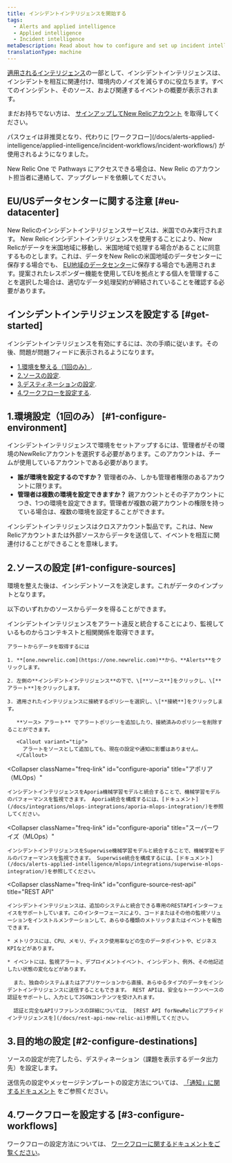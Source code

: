 ```yaml
---
title: インシデントインテリジェンスを開始する
tags:
  - Alerts and applied intelligence
  - Applied intelligence
  - Incident intelligence
metaDescription: Read about how to configure and set up incident intelligence destination and sources.
translationType: machine
---
```


[適用されるインテリジェンス](/docs/introduction-new-relic-ai)の一部として、インシデントインテリジェンスは、インシデントを相互に関連付け、環境内のノイズを減らすのに役立ちます。すべてのインシデント、そのソース、および関連するイベントの概要が表示されます。

まだお持ちでない方は、 [サインアップしてNew Relicアカウント](https://newrelic.com/signup) を取得してください。

<Callout variant="important">
  パスウェイは非推奨となり、代わりに [ワークフロー](/docs/alerts-applied-intelligence/applied-intelligence/incident-workflows/incident-workflows/) が使用されるようになりました。

  New Relic One で Pathways にアクセスできる場合は、New Relic のアカウント担当者に連絡して、アップグレードを依頼してください。
</Callout>

## EU/USデータセンターに関する注意 [#eu-datacenter]

New Relicのインシデントインテリジェンスサービスは、米国でのみ実行されます。 New Relicインシデントインテリジェンスを使用することにより、New Relicがデータを米国地域に移動し、米国地域で処理する場合があることに同意するものとします。これは、データをNew Relicの米国地域のデータセンターに保存する場合でも、 [EU地域のデータセンター](/docs/using-new-relic/welcome-new-relic/get-started/introduction-eu-region-data-center)に保存する場合でも適用されます。提案されたレスポンダー機能を使用してEUを拠点とする個人を管理することを選択した場合は、適切なデータ処理契約が締結されていることを確認する必要があります。

## インシデントインテリジェンスを設定する [#get-started]

インシデントインテリジェンスを有効にするには、次の手順に従います。その後、問題が問題フィードに表示されるようになります。

* [1.環境を整える（1回のみ）](#1-configure-environment).
* [2.ソースの設定](#1-configure-sources).
* [3.デスティネーションの設定](#2-configure-destinations).
* [4.ワークフローを設定する](#3-configure-workflows).

## 1.環境設定（1回のみ） [#1-configure-environment]

インシデントインテリジェンスで環境をセットアップするには、管理者がその環境のNewRelicアカウントを選択する必要があります。このアカウントは、チームが使用しているアカウントである必要があります。

* **誰が環境を設定するのですか？** 管理者のみ、しかも管理者権限のあるアカウントに限ります。
* **管理者は複数の環境を設定できますか？** 親アカウントとその子アカウントにつき、1つの環境を設定できます。管理者が複数の親アカウントの権限を持っている場合は、複数の環境を設定することができます。

<Callout variant="tip">
  インシデントインテリジェンスはクロスアカウント製品です。これは、New Relicアカウントまたは外部ソースからデータを送信して、イベントを相互に関連付けることができることを意味します。
</Callout>

## 2.ソースの設定 [#1-configure-sources]

環境を整えた後は、インシデントソースを決定します。これがデータのインプットとなります。

以下のいずれかのソースからデータを得ることができます。

<CollapserGroup>
  <Collapser
    className="freq-link"
    id="configure-source-nr-alerts"
    title="アラート"
  >
    インシデントインテリジェンスをアラート違反と統合することにより、監視しているものからコンテキストと相関関係を取得できます。

    アラートからデータを取得するには

    1. **[one.newrelic.com](https://one.newrelic.com)**から、**Alerts**をクリックします。

    2. 左側の**インシデントインテリジェンス**の下で、\[**ソース**]をクリックし、\[**アラート**]をクリックします。

    3. 適用されたインテリジェンスに接続するポリシーを選択し、\[**接続**]をクリックします。

       **ソース> アラート** でアラートポリシーを追加したり、接続済みのポリシーを削除することができます。

       <Callout variant="tip">
         アラートをソースとして追加しても、現在の設定や通知に影響はありません。
       </Callout>
  </Collapser>

  <Collapser
    className="freq-link"
    id="configure-aporia"
    title="アポリア（MLOps）"
  >
    インシデントインテリジェンスをAporia機械学習モデルと統合することで、機械学習モデルのパフォーマンスを監視できます。 Aporia統合を構成するには、[ドキュメント](/docs/integrations/mlops-integrations/aporia-mlops-integration/)を参照してください。
  </Collapser>

  <Collapser
    className="freq-link"
    id="configure-aporia"
    title="スーパーワイズ（MLOps）"
  >
    インシデントインテリジェンスをSuperwise機械学習モデルと統合することで、機械学習モデルのパフォーマンスを監視できます。 Superwise統合を構成するには、[ドキュメント](/docs/alerts-applied-intelligence/mlops/integrations/superwise-mlops-integration/)を参照してください。
  </Collapser>

  <Collapser
    className="freq-link"
    id="configure-source-rest-api"
    title="REST API"
  >
    インシデントインテリジェンスは、追加のシステムと統合できる専用のRESTAPIインターフェイスをサポートしています。このインターフェースにより、コードまたはその他の監視ソリューションをインストルメンテーションして、あらゆる種類のメトリックまたはイベントを報告できます。

    * メトリクスには、CPU、メモリ、ディスク使用率などの生のデータポイントや、ビジネスKPIなどがあります。

    * イベントには、監視アラート、デプロイメントイベント、インシデント、例外、その他記述したい状態の変化などがあります。

      また、独自のシステムまたはアプリケーションから直接、あらゆるタイプのデータをインシデントインテリジェンスに送信することもできます。 REST APIは、安全なトークンベースの認証をサポートし、入力としてJSONコンテンツを受け入れます。

      認証と完全なAPIリファレンスの詳細については、 [REST API forNewRelicアプライドインテリジェンスを](/docs/rest-api-new-relic-ai)参照してください。
  </Collapser>
</CollapserGroup>

## 3.目的地の設定 [#2-configure-destinations]

ソースの設定が完了したら、デスティネーション（課題を表示するデータ出力先）を設定します。

送信先の設定やメッセージテンプレートの設定方法については、 [「通知」に関するドキュメント](/docs/alerts-applied-intelligence/notifications/destinations/) をご参照ください。

## 4.ワークフローを設定する [#3-configure-workflows]

ワークフローの設定方法については、 [ワークフローに関するドキュメントをご覧ください](/docs/alerts-applied-intelligence/applied-intelligence/incident-workflows/incident-workflows)。